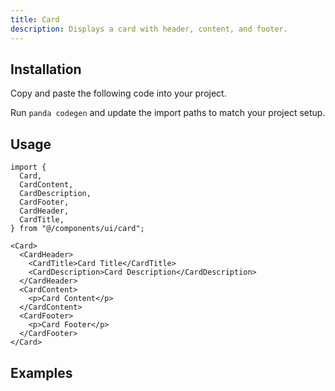 ```yaml
---
title: Card
description: Displays a card with header, content, and footer.
---
```


<ComponentPreview name="card-demo" />

## Installation

<Steps>

<Step>Copy and paste the following code into your project.</Step>

<ComponentSource name="card.ts" type="slot-recipe" />

<ComponentSource name="card.tsx" type="component" />

<Step>Run `panda codegen` and update the import paths to match your project setup.</Step>

</Steps>

## Usage

```tsx
import {
  Card,
  CardContent,
  CardDescription,
  CardFooter,
  CardHeader,
  CardTitle,
} from "@/components/ui/card";
```

```tsx
<Card>
  <CardHeader>
    <CardTitle>Card Title</CardTitle>
    <CardDescription>Card Description</CardDescription>
  </CardHeader>
  <CardContent>
    <p>Card Content</p>
  </CardContent>
  <CardFooter>
    <p>Card Footer</p>
  </CardFooter>
</Card>
```

## Examples

<ComponentPreview name="card-notification" />
